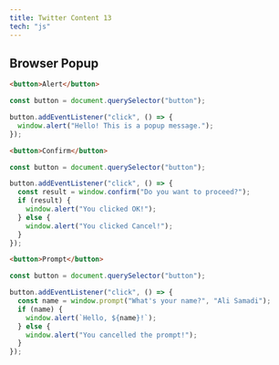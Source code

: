 ```yaml
---
title: Twitter Content 13
tech: "js"
---
```


## Browser Popup

<Tabs>

<Tab label="Alert">

```html title="index.html"
<button>Alert</button>
```

```js title="index.js"
const button = document.querySelector("button");

button.addEventListener("click", () => {
  window.alert("Hello! This is a popup message.");
});
```

</Tab>

<Tab label="Confirm">

```html title="index.html"
<button>Confirm</button>
```

```js title="index.js"
const button = document.querySelector("button");

button.addEventListener("click", () => {
  const result = window.confirm("Do you want to proceed?");
  if (result) {
    window.alert("You clicked OK!");
  } else {
    window.alert("You clicked Cancel!");
  }
});
```

</Tab>

<Tab label="Prompt">

```html title="index.html"
<button>Prompt</button>
```

```js title="index.js"
const button = document.querySelector("button");

button.addEventListener("click", () => {
  const name = window.prompt("What's your name?", "Ali Samadi");
  if (name) {
    window.alert(`Hello, ${name}!`);
  } else {
    window.alert("You cancelled the prompt!");
  }
});
```

</Tab>

</Tabs>

<ComponentPreview name="twitter-contents-13" />
